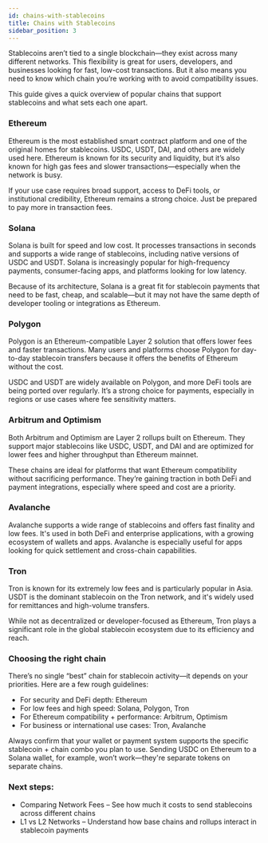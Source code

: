 ```yaml
---
id: chains-with-stablecoins
title: Chains with Stablecoins
sidebar_position: 3
---
```


Stablecoins aren’t tied to a single blockchain—they exist across many different networks. This flexibility is great for users, developers, and businesses looking for fast, low-cost transactions. But it also means you need to know which chain you’re working with to avoid compatibility issues.

This guide gives a quick overview of popular chains that support stablecoins and what sets each one apart.

### Ethereum
Ethereum is the most established smart contract platform and one of the original homes for stablecoins. USDC, USDT, DAI, and others are widely used here. Ethereum is known for its security and liquidity, but it’s also known for high gas fees and slower transactions—especially when the network is busy.

If your use case requires broad support, access to DeFi tools, or institutional credibility, Ethereum remains a strong choice. Just be prepared to pay more in transaction fees.

### Solana
Solana is built for speed and low cost. It processes transactions in seconds and supports a wide range of stablecoins, including native versions of USDC and USDT. Solana is increasingly popular for high-frequency payments, consumer-facing apps, and platforms looking for low latency.

Because of its architecture, Solana is a great fit for stablecoin payments that need to be fast, cheap, and scalable—but it may not have the same depth of developer tooling or integrations as Ethereum.

### Polygon
Polygon is an Ethereum-compatible Layer 2 solution that offers lower fees and faster transactions. Many users and platforms choose Polygon for day-to-day stablecoin transfers because it offers the benefits of Ethereum without the cost.

USDC and USDT are widely available on Polygon, and more DeFi tools are being ported over regularly. It’s a strong choice for payments, especially in regions or use cases where fee sensitivity matters.

### Arbitrum and Optimism
Both Arbitrum and Optimism are Layer 2 rollups built on Ethereum. They support major stablecoins like USDC, USDT, and DAI and are optimized for lower fees and higher throughput than Ethereum mainnet.

These chains are ideal for platforms that want Ethereum compatibility without sacrificing performance. They’re gaining traction in both DeFi and payment integrations, especially where speed and cost are a priority.

### Avalanche
Avalanche supports a wide range of stablecoins and offers fast finality and low fees. It's used in both DeFi and enterprise applications, with a growing ecosystem of wallets and apps. Avalanche is especially useful for apps looking for quick settlement and cross-chain capabilities.

### Tron
Tron is known for its extremely low fees and is particularly popular in Asia. USDT is the dominant stablecoin on the Tron network, and it's widely used for remittances and high-volume transfers.

While not as decentralized or developer-focused as Ethereum, Tron plays a significant role in the global stablecoin ecosystem due to its efficiency and reach.

### Choosing the right chain
There’s no single “best” chain for stablecoin activity—it depends on your priorities. Here are a few rough guidelines:

- For security and DeFi depth: Ethereum
- For low fees and high speed: Solana, Polygon, Tron
- For Ethereum compatibility + performance: Arbitrum, Optimism
- For business or international use cases: Tron, Avalanche

Always confirm that your wallet or payment system supports the specific stablecoin + chain combo you plan to use. Sending USDC on Ethereum to a Solana wallet, for example, won’t work—they're separate tokens on separate chains.

### Next steps:

- Comparing Network Fees – See how much it costs to send stablecoins across different chains
- L1 vs L2 Networks – Understand how base chains and rollups interact in stablecoin payments
















